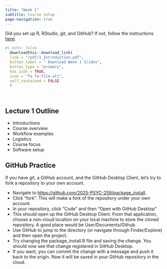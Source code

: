 ```yaml
---
title: "Week 1"
subtitle: Course Setup
page-navigation: true
---
```


:::{.callout-warning}
Did you set up R, RStudio, git, and GitHub? If not, follow the instructions [here](/resources/Setup.qmd).
:::

```r
#| echo: false
  downloadthis::download_link(
  link = "/pdf/1_Introduction.pdf",
  button_label = " Download Week 1 Slides",
  button_type = "primary",
  has_icon = TRUE,
  icon = "fa fa-file-alt",
  self_contained = FALSE
  )
```

<br />

## Lecture 1 Outline
- Introductions
- Course overview
- Workflow examples
- Logistics
- Course focus
- Software setup

## GitHub Practice

If you have git, a GitHub account, and the GitHub Desktop Client, let's try to fork a repository to your own account.

- Navigate to [https://github.com/2025-PSYC-259/package_install](https://github.com/2025-PSYC-259/package_install).
- Click "fork". This will make a fork of the repository under your own account.
- In your repository, click "Code" and then "Open with GitHub Desktop"
- This should open up the GitHub Desktop Client. From that application, choose a  non-cloud location on your local machine to store the cloned repository. A good place would be User/Documents/Github.
- Use GitHub to jump to the directory (or navigate through Finder/Explore) and then open the project.
- Try changing the package_install.R file and saving the change. You should now see that change registered in GitHub Desktop.
- If you want, you can commit the change with a message and push it back to the origin. Now it will be saved in your GitHub repository in the cloud.




